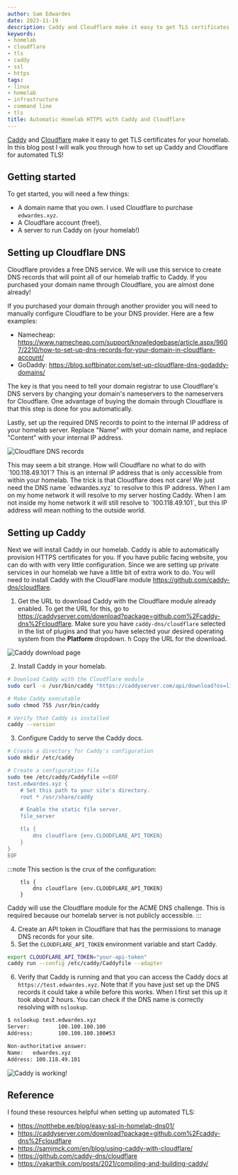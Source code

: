 ```yaml
---
author: Sam Edwardes
date: 2023-11-19
description: Caddy and Cloudflare make it easy to get TLS certificates for your homelab. In this blog post I will walk you through how to set up Caddy and Cloudflare for automated TLS!
keywords:
- homelab
- cloudflare
- tls
- caddy
- ssl
- https
tags:
- linux
- homelab
- infrastructure
- command line
- tls
title: Automatic Homelab HTTPS with Caddy and Cloudflare
---
```



[Caddy](https://caddyserver.com) and [Cloudflare](https://www.cloudflare.com/application-services/products/dns/) make it easy to get TLS certificates for your homelab. In this blog post I will walk you through how to set up Caddy and Cloudflare for automated TLS!

## Getting started

To get started, you will need a few things:

- A domain name that you own. I used Cloudflare to purchase `edwardes.xyz`.
- A Cloudflare account (free!).
- A server to run Caddy on (your homelab!)

## Setting up Cloudflare DNS

Cloudflare provides a free DNS service. We will use this service to create DNS records that will point all of our homelab traffic to Caddy. If you purchased your domain name through Cloudflare, you are almost done already!

If you purchased your domain through another provider you will need to manually configure Cloudflare to be your DNS provider. Here are a few examples:

- Namecheap: https://www.namecheap.com/support/knowledgebase/article.aspx/9607/2210/how-to-set-up-dns-records-for-your-domain-in-cloudflare-account/
- GoDaddy: https://blog.softbinator.com/set-up-cloudflare-dns-godaddy-domains/

The key is that you need to tell your domain registrar to use Cloudflare's DNS servers by changing your domain's nameservers to the nameservers for Cloudflare. One advantage of buying the domain through Cloudflare is that this step is done for you automatically.

Lastly, set up the required DNS records to point to the internal IP address of your homelab server. Replace "Name" with your domain name, and replace "Content" with your internal IP address.

![Cloudflare DNS records](./imgs/cloudflare-dns-records.png)

<Callout title="Note">
This may seem a bit strange. How will Cloudflare no what to do with `100.118.49.101`? This is an internal IP address that is only accessible from within your homelab. The trick is that Cloudflare does not care! We just need the DNS name `edwardes.xyz` to resolve to this IP address. When I am on my home network it will resolve to my server hosting Caddy. When I am not inside my home network it will still resolve to `100.118.49.101`, but this IP address will mean nothing to the outside world.
</Callout>


## Setting up Caddy

Next we will install Caddy in our homelab. Caddy is able to automatically provision HTTPS certificates for you. If you have public facing website, you can do with with very little configuration. Since we are setting up private services in our homelab we have a little bit of extra work to do. You will need to install Caddy with the CloudFlare module https://github.com/caddy-dns/cloudflare.

1. Get the URL to download Caddy with the Cloudflare module already enabled. To get the URL for this, go to https://caddyserver.com/download?package=github.com%2Fcaddy-dns%2Fcloudflare. Make sure you have `caddy-dns/cloudflare` selected in the list of plugins and that you have selected your desired operating system from the **Platform** dropdown.  h Copy the URL for the download.

![Caddy download page](./imgs/caddy-download.png)

2. Install Caddy in your homelab.

```bash
# Download Caddy with the Cloudflare module
sudo curl -o /usr/bin/caddy "https://caddyserver.com/api/download?os=linux&arch=arm64&p=github.com%2Fcaddy-dns%2Fcloudflare&idempotency=65109249937188"

# Make Caddy executable
sudo chmod 755 /usr/bin/caddy

# Verify that Caddy is installed
caddy --version
```

3. Configure Caddy to serve the Caddy docs.

```bash
# Create a directory for Caddy's configuration
sudo mkdir /etc/caddy

# Create a configuration file
sudo tee /etc/caddy/Caddyfile <<EOF
test.edwardes.xyz {
	# Set this path to your site's directory.
	root * /usr/share/caddy

	# Enable the static file server.
	file_server

	tls {
		dns cloudflare {env.CLOUDFLARE_API_TOKEN}
	}
}
EOF
```

:::note
This section is the crux of the configuration:

```caddy
	tls {
		dns cloudflare {env.CLOUDFLARE_API_TOKEN}
	}
```

Caddy will use the Cloudflare module for the ACME DNS challenge. This is required because our homelab server is not publicly accessible.
:::

4. Create an API token in Cloudflare that has the permissions to manage DNS records for your site.
5. Set the `CLOUDFLARE_API_TOKEN` environment variable and start Caddy.

```bash
export CLOUDFLARE_API_TOKEN="your-api-token"
caddy run --config /etc/caddy/Caddyfile --adapter
```

6. Verify that Caddy is running and that you can access the Caddy docs at `https://test.edwardes.xyz`. Note that if you have just set up the DNS records it could take a while before this works. When I first set this up it took about 2 hours. You can check if the DNS name is correctly resolving with `nslookup`.

```bash
$ nslookup test.edwardes.xyz
Server:         100.100.100.100
Address:        100.100.100.100#53

Non-authoritative answer:
Name:   edwardes.xyz
Address: 100.118.49.101
```

![Caddy is working!](./imgs/working-example.png)

## Reference

I found these resources helpful when setting up automated TLS:

- https://notthebe.ee/blog/easy-ssl-in-homelab-dns01/
- https://caddyserver.com/download?package=github.com%2Fcaddy-dns%2Fcloudflare
- https://samjmck.com/en/blog/using-caddy-with-cloudflare/
- https://github.com/caddy-dns/cloudflare
- https://vakarthik.com/posts/2021/compiling-and-building-caddy/